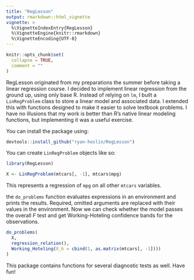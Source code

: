 ```yaml
---
title: "RegLesson"
output: rmarkdown::html_vignette
vignette: >
  %\VignetteIndexEntry{RegLesson}
  %\VignetteEngine{knitr::rmarkdown}
  %\VignetteEncoding{UTF-8}
---
```


```r
knitr::opts_chunk$set(
  collapse = TRUE,
  comment = ""
)
```

RegLesson originated from my preparations the summer before taking a linear 
regression course. I decided to implement linear regression from the ground up,
using only base R. Instead of relying on `lm`, I built a `LinRegProblem` class to 
store a linear model and associated data. I extended this with functions designed to make 
it easier to solve textbook problems. I have no illusions that my work is better than 
R's native linear modeling functions, but implementing it was a useful exercise.

You can install the package using:


```r
devtools::install_github("ryan-heslin/RegLesson")
```
You can create `LinRegProblem` objects like so:

```r
library(RegLesson)

X <- LinRegProblem(mtcars[, -1], mtcars$mpg)
```

This represents a regression of `mpg` on all other `mtcars` variables.

the `do_problems` function evaluates expressions in an environment and prints the results. Required, omitted arguments are replaced with their values in the environment. Now we can check whether the model passes the overall $F$ test and get Working-Hoteling confidence bands for the observations.

```r
do_problems(
  X,
  regression_relation(),
  Working_Hoteling(X_h = cbind(1, as.matrix(mtcars[, -1])))
)
```

This package contains functions for several diagnostic tests as well. Have fun!
